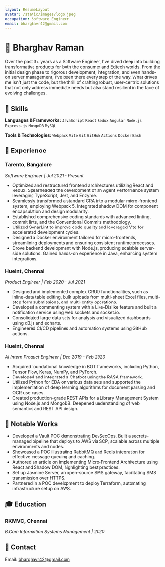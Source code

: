 ```yaml
---
layout: ResumeLayout
avatar: /static/images/logo.jpeg
occupation: Software Engineer
email: bharghavr42@gmail.com
---
```


# 🧑 Bharghav Raman

Over the past 3+ years as a Software Engineer, I've dived deep into building transformative products for both the consumer and Edtech worlds. From the initial design phase to rigorous development, integration, and even hands-on server management, I've been there every step of the way. What drives me isn't just the code, but the thrill of crafting robust, user-centric solutions that not only address immediate needs but also stand resilient in the face of evolving challenges.
## 🚀 Skills

**Languages & Frameworks:** `JavaScript`  `React`  `Redux` `Angular` `Node.js` `Express.js` `MongoDB` `MySQL`

**Tools & Technologies:** `Webpack` `Vite` `Git` `GitHub` `Actions` `Docker` `Bash`

## 💼 Experience 

### **Tarento, Bangalore**
_Software Engineer | Jul 2021 - Present_

- Optimized and restructured frontend architectures utilizing React and Redux. Spearheaded the development of an Agent Performance system leveraging TypeScript, Jest, and Enzyme.
- Seamlessly transformed a standard CRA into a modular micro-frontend system, employing Webpack 5. Integrated shadow DOM for component encapsulation and design modularity.
- Established comprehensive coding standards with advanced linting, commit lints, and the Conventional Commits methodology.
- Utilized SonarLint to improve code quality and leveraged Vite for accelerated development cycles.
- Designed a Docker environment tailored for micro-frontends, streamlining deployments and ensuring consistent runtime processes.
- Drove backend development with Node.js, producing scalable server-side solutions. Gained hands-on experience in Java, enhancing system integrations.

### **Hueint, Chennai**
_Product Engineer | Feb 2020 - Jul 2021_

- Designed and implemented complex CRUD functionalities, such as inline-data table editing, bulk uploads from multi-sheet Excel files, multi-step form submissions, and multi-entity operations.
- Developed a commenting system with a Like-Dislike feature and built a notification service using web sockets and socket.io.
- Consolidated large data sets for analysis and visualized dashboards using d3.js and echarts.
- Engineered CI/CD pipelines and automation systems using GitHub actions.

### **Hueint, Chennai**
_AI Intern Product Engineer | Dec 2019 - Feb 2020_

- Acquired foundational knowledge in BOT frameworks, including Python, Tensor Flow, Keras, NumPy, and PyTorch.
- Developed and integrated a Chatbot using the RASA framework.
- Utilized Python for EDA on various data sets and supported the implementation of deep learning algorithms for document parsing and OCR use cases.
- Created production-grade REST APIs for a Library Management System using Node.js and MongoDB. Deepened understanding of web semantics and REST API design.

## 🌟 Notable Works

- Developed a Vault POC demonstrating DevSecOps. Built a secrets-managed pipeline that deploys to AWS via SCP, scalable across multiple environments and nodes.
- Showcased a POC illustrating RabbitMQ and Redis integration for effective message queuing and caching.
- Authored an article on implementing Micro-Frontend Architecture using React and Shadow DOM, highlighting best practices.
- Set up Jasmine Server, an open-source SMS gateway, facilitating SMS transmission over HTTPS.
- Partnered in a POC development to deploy Terraform, automating infrastructure setup on AWS.

## 🎓 Education

### **RKMVC, Chennai**
_B.Com Information Systems Management | 2020_

## 📧 Contact

Email: bharghavr42@gmail.com

